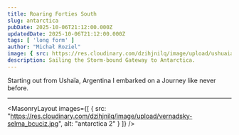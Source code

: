 ```yaml
---
title: Roaring Forties South
slug: antarctica
pubDate: 2025-10-06T21:12:00.000Z
updatedDate: 2025-10-06T21:12:00.000Z
tags: [ 'long form' ]
author: "Michał Roziel"
image: { src: https://res.cloudinary.com/dzihjnilq/image/upload/ushuaia-start_hu66w5.heic, alt: above 1, positionx: 75%, positiony: 0% }
description: Sailing the Storm-bound Gateway to Antarctica.
---
```


Starting out from Ushaïa, Argentina I embarked on a Journey like never before.

---

<MasonryLayout images={[
    { src: "https://res.cloudinary.com/dzihjnilq/image/upload/vernadsky-selma_bcuciz.jpg", alt: "antarctica 2" }
]} />